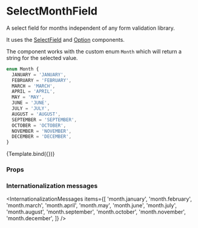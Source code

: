 
<Meta title="Components/Form/SelectMonthField" component={SelectMonthField} />

# SelectMonthField

A select field for months independent of any form validation library.

It uses the [SelectField](../?path=/docs/components-form-selectfield--default-story) and [Option](../?path=/docs/components-form-primitive-option--default-story) components.

The component works with the custom enum `Month` which will return a string for the selected value.

```ts
enum Month {
  JANUARY = 'JANUARY',
  FEBRUARY = 'FEBRUARY',
  MARCH = 'MARCH',
  APRIL = 'APRIL',
  MAY = 'MAY',
  JUNE = 'JUNE',
  JULY = 'JULY',
  AUGUST = 'AUGUST',
  SEPTEMBER = 'SEPTEMBER',
  OCTOBER = 'OCTOBER',
  NOVEMBER = 'NOVEMBER',
  DECEMBER = 'DECEMBER',
}
```


<Canvas>
  <Story
    name="Default"
    args={{
      label: 'Month of birth',
    }}
    argTypes={{
      disabled: { type: 'boolean' },
      required: { type: 'boolean' },
    }}
  >
    {Template.bind({})}
  </Story>
</Canvas>

### Props

<ArgsTable story="Default" />

### Internationalization messages

<InternationalizationMessages
  items={[
    'month.january',
    'month.february',
    'month.march',
    'month.april',
    'month.may',
    'month.june',
    'month.july',
    'month.august',
    'month.september',
    'month.october',
    'month.november',
    'month.december',
  ]}
/>
